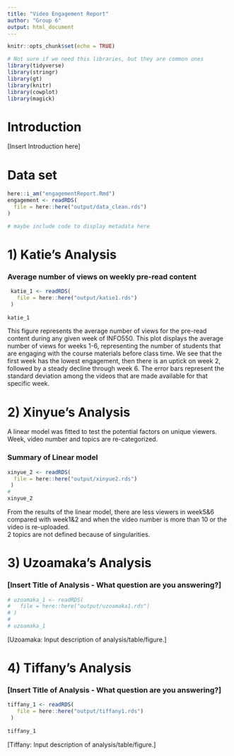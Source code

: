 ```yaml
---
title: "Video Engagement Report"
author: "Group 6"
output: html_document
---
```


```r
knitr::opts_chunk$set(echo = TRUE)
```

```r
# Not sure if we need this libraries, but they are common ones
library(tidyverse)
library(stringr)
library(gt)
library(knitr)
library(cowplot)
library(magick)
```

# Introduction

[Insert Introduction here]

# Data set
```r
here::i_am("engagementReport.Rmd")
engagement <- readRDS(
  file = here::here("output/data_clean.rds")
)

# maybe include code to display metadata here
```

# 1) Katie's Analysis
### Average number of views on weekly pre-read content
```r
 katie_1 <- readRDS(
   file = here::here("output/katie1.rds")
 )
 
katie_1
```

This figure represents the average number of views for the pre-read content during any given week of INFO550. This plot displays the average number of views for weeks 1-6, representing the number of students that are engaging with the course materials before class time. We see that the first week has the lowest engagement, then there is an uptick on week 2, followed by a steady decline through week 6. The error bars represent the standard deviation among the videos that are made available for that specific week.

# 2) Xinyue's Analysis  
A linear model was fitted to test the potential factors on unique viewers. Week, video number and topics are re-categorized.   

### Summary of Linear model
```r
xinyue_2 <- readRDS(
  file = here::here("output/xinyue2.rds")
 )
#
xinyue_2
```

From the results of the linear model, there are less viewers in week5&6 compared with week1&2 and when the video number is more than 10 or the video is re-uploaded.  
2 topics are not defined because of singularities.  

# 3) Uzoamaka's Analysis
### [Insert Title of Analysis - What question are you answering?]
```r
# uzoamaka_1 <- readRDS(
#   file = here::here("output/uzoamaka1.rds")
# )
# 
# uzoamaka_1
```

[Uzoamaka: Input description of analysis/table/figure.]


# 4) Tiffany's Analysis
### [Insert Title of Analysis - What question are you answering?]
```r
tiffany_1 <- readRDS(
   file = here::here("output/tiffany1.rds")
 )
 
tiffany_1
```

[Tiffany: Input description of analysis/table/figure.]